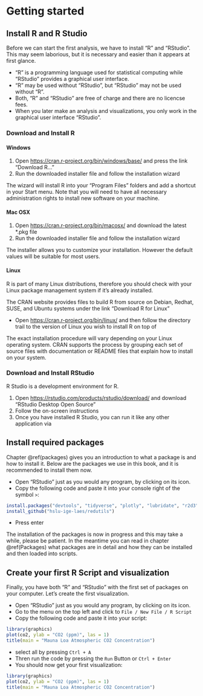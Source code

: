 # Getting started
## Install R and R Studio {#installation}
Before we can start the first analysis, we have to install "R" and "RStudio". This may seem laborious, but it is necessary and easier than it appears at first glance.

- "R" is a programming language used for statistical computing while "RStudio" provides a graphical user interface.
- "R" may be used without "RStudio", but "RStudio" may not be used without "R".
- Both, "R" and "RStudio" are free of charge and there are no licencse fees.
- When you later make an analysis and visualizations, you only work in the graphical user interface "RStudio".

### Download and Install R
#### Windows

1. Open [https://cran.r-project.org/bin/windows/base/](https://cran.r-project.org/bin/windows/base/) and press the link "Download R..."
1. Run the downloaded installer file and follow the installation wizard

The wizard will install R into your "Program Files" folders and add a shortcut in your Start menu. Note that you will need to have all necessary administration rights to install new software on your machine.

#### Mac OSX
1. Open [https://cran.r-project.org/bin/macosx/](https://cran.r-project.org/bin/macosx/) and download the latest *.pkg file
1. Run the downloaded installer file and follow the installation wizard

The installer allows you to customize your installation. However the default values will be suitable for most users.

#### Linux
R is part of many Linux distributions, therefore you should check with your Linux package management system if it's already installed.

The CRAN website provides files to build R from source on Debian, Redhat, SUSE, and Ubuntu systems under the link “Download R for Linux”

- Open [https://cran.r-project.org/bin/linux/](https://cran.r-project.org/bin/linux/) and then follow the directory trail to the version of Linux you wish to install R on top of

The exact installation procedure will vary depending on your Linux operating system. CRAN supports the process by grouping each set of source files with documentation or README files that explain how to install on your system.

### Download and Install RStudio
R Studio is a development environment for R.

1. Open [https://rstudio.com/products/rstudio/download/](https://rstudio.com/products/rstudio/download/) and download "RStudio Desktop Open Source"
1. Follow the on-screen instructions
1. Once you have installed R Studio, you can run it like any other application via 

## Install required packages
Chapter \@ref(packages) gives you an introduction to what a package is and how to install it. Below are the packages we use in this book, and it is recommended to install them now.

- Open "RStudio" just as you would any program, by clicking on its icon.
- Copy the following code and paste it into your console right of the symbol `>`:
```r
install.packages("devtools", "tidyverse", "plotly", "lubridate", "r2d3")
install_github("hslu-ige-laes/redutils")
```
- Press enter

The installation of the packages is now in progress and this may take a while, please be patient. In the meantime you can read in chapter \@ref(Packages) what packages are in detail and how they can be installed and then loaded into scripts.

## Create your first R Script and visualization
Finally, you have both "R" and "RStudio" with the first set of packages on your computer. Let's create the first visualization.

- Open "RStudio" just as you would any program, by clicking on its icon.
- Go to the menu on the top left and click to `File / New File / R Script`
- Copy the following code and paste it into your script:
```r
library(graphics)
plot(co2, ylab = "CO2 (ppm)", las = 1)
title(main = "Mauna Loa Atmospheric CO2 Concentration")
```
- select all by pressing `Ctrl + A`
- Thren run the code by pressing the `Run` Button or `Ctrl + Enter`
- You should now get your first visualization:
```r
library(graphics)
plot(co2, ylab = "CO2 (ppm)", las = 1)
title(main = "Mauna Loa Atmospheric CO2 Concentration")
```


